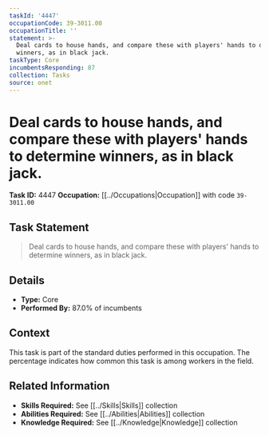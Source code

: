 ```yaml
---
taskId: '4447'
occupationCode: 39-3011.00
occupationTitle: ''
statement: >-
  Deal cards to house hands, and compare these with players' hands to determine
  winners, as in black jack.
taskType: Core
incumbentsResponding: 87
collection: Tasks
source: onet
---
```

# Deal cards to house hands, and compare these with players' hands to determine winners, as in black jack.

**Task ID:** 4447
**Occupation:** [[../Occupations|Occupation]] with code `39-3011.00`

## Task Statement

> Deal cards to house hands, and compare these with players' hands to determine winners, as in black jack.

## Details

- **Type:** Core
- **Performed By:** 87.0% of incumbents

## Context

This task is part of the standard duties performed in this occupation. The percentage indicates how common this task is among workers in the field.

## Related Information

- **Skills Required:** See [[../Skills|Skills]] collection
- **Abilities Required:** See [[../Abilities|Abilities]] collection
- **Knowledge Required:** See [[../Knowledge|Knowledge]] collection
